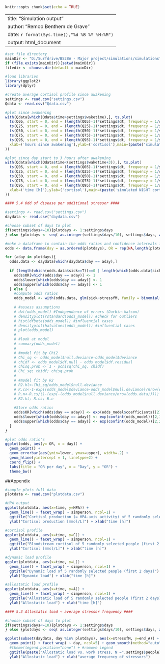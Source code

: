 
```{r setup, include=FALSE}
knitr::opts_chunk$set(echo = TRUE)
```

---
title: "Simulation output"
author: "Remco Benthem de Grave"
date: `r format(Sys.time(),"%d %B %Y %H:%M")`
output: html_document
---

```{r, include = FALSE}
#set file directory
mainDir <- "D:/Surfdrive/BS28A - Major project/simulations/simulations"
if (file.exists(mainDir)){setwd(mainDir)}
filedir <- choose.dir(default = mainDir)
```

```{r, include = FALSE}
#load libraries
library(ggplot2)
library(dplyr)
```

```{r, echo = FALSE}
#create average cortisol profile since awakening
settings <- read.csv("settings.csv")
Qdata <- read.csv("Qdata.csv")

#plot since awakening
with(Qdata[which(Qdata$time>settings$waketime),], ts.plot(
  ts(Q05, start = 0, end = (length(Q05)-1)*settings$dt, frequency = 1/settings$dt),
  ts(Q25, start = 0, end = (length(Q25)-1)*settings$dt, frequency = 1/settings$dt),
  ts(Q50, start = 0, end = (length(Q50)-1)*settings$dt, frequency = 1/settings$dt),
  ts(Q75, start = 0, end = (length(Q75)-1)*settings$dt, frequency = 1/settings$dt),
  ts(Q95, start = 0, end = (length(Q95)-1)*settings$dt, frequency = 1/settings$dt),
  xlab=('hours since awakening'),ylab=('cortisol'),main=(paste('simulated DAY cortisol profiles of',people,'people'))
))

#plot since day start to 3 hours after awakening
with(Qdata[which(Qdata$time<(settings$waketime+3)),], ts.plot(
  ts(Q05, start = 0, end = (length(Q05)-1)*settings$dt, frequency = 1/settings$dt),
  ts(Q25, start = 0, end = (length(Q25)-1)*settings$dt, frequency = 1/settings$dt),
  ts(Q50, start = 0, end = (length(Q50)-1)*settings$dt, frequency = 1/settings$dt),
  ts(Q75, start = 0, end = (length(Q75)-1)*settings$dt, frequency = 1/settings$dt),
  ts(Q95, start = 0, end = (length(Q95)-1)*settings$dt, frequency = 1/settings$dt),
  xlab=('time [h]'),ylab=('cortisol'),main=(paste('simulated NIGHT cortisol profiles of',people,'people'))
))
```

```{r, echo = FALSE, message = FALSE}
#### 5.4 Odd of disease per additional stressor ####

#settings <- read.csv("settings.csv")
daydata <- read.csv("daydata.csv")

#choose subset of days to plot
if(settings$days<=10){plotdays <- 1:settings$days
} else {plotdays <- seq( as.integer(settings$days/10), settings$days, as.integer(settings$days/10) )}

#make a dataframe to contain the odds ratios and confidence intervals for each day that the will plot
odds <- data.frame(day = as.ordered(plotdays), OR = rep(NA,length(plotdays)), lower = rep(NA,length(plotdays)), upper = rep(NA,length(plotdays)))

for (aday in plotdays){
  odds.data <- daydata[which(daydata$day == aday),]
  
  if (length(which(odds.data$sick==T))==0 | length(which(odds.data$sick==F))==0){
    odds$OR[which(odds$day == aday)] <- 1
    odds$lower[which(odds$day == aday)] <- 1
    odds$upper[which(odds$day == aday)] <- 1
  } else {
    #compute odds ratios
    odds_model <- with(odds.data, glm(sick~stressfM, family = binomial()))
    
    # #assess assumptions
    # dwt(odds_model) #Independence of errors (Durbin-Watson)
    # densityplot(rstandard(odds_model)) #check for outliers
    # hist(dfbeta(odds_model)) #influential cases
    # densityplot(hatvalues(odds_model)) #influential cases
    # plot(odds_model)
    # 
    # #look at model
    # summary(odds_model)
    # 
    # #model fit by Chi2
    # Chi_sq <- odds_model$null.deviance-odds_model$deviance
    # chidf <- odds_model$df.null - odds_model$df.residual
    # chisq.prob <- 1 - pchisq(Chi_sq, chidf)
    # Chi_sq; chidf; chisq.prob
    # 
    # #model fit by R2
    # R2.hl<-Chi_sq/odds_model$null.deviance
    # R.cs<-1-exp((odds_model$deviance-odds_model$null.deviance)/nrow(odds.data))
    # R.n<-R.cs/(1-(exp(-(odds_model$null.deviance/nrow(odds.data)))))
    # R2.hl; R.cs; R.n
    
    #Store odds ratios
    odds$OR[which(odds$day == aday)] <- exp(odds_model$coefficients)[2] #position [1] is the intercept...
    odds$lower[which(odds$day == aday)] <- exp(confint(odds_model))[2,1]
    odds$upper[which(odds$day == aday)] <- exp(confint(odds_model))[2,2]
  }
}

#plot odds ratio's
ggplot(odds, aes(y= OR, x = day)) +
  geom_point() +
  geom_errorbar(aes(ymin=lower, ymax=upper), width=.2) +
  geom_hline(yintercept = 1, linetype=2) +
  coord_flip() +
  labs(title = "OR per day", x = "Day", y = "OR") +
  theme_bw()
```


##Appendix

```{r, echo = FALSE}
#sample plots full data
plotdata <- read.csv("plotdata.csv")

#HPA output
ggplot(plotdata, aes(x=time, y=HPA)) +
  geom_line() + facet_wrap( ~ simperson, ncol=1) +
  ggtitle("Cortisol production (= HPA-axis activity) of 5 randomly selected people (first 2 days)") +
  ylab("Cortisol production [mmol/L]") + xlab("time [h]")

#cortisol profile
ggplot(plotdata, aes(x=time, y=C)) +
  geom_line() + facet_wrap( ~ simperson, ncol=1) +
  ggtitle("Bloodstream cortisol of 5 randomly selected people (first 2 days)") +
  ylab("Cortisol [mmol/L]") + xlab("time [h]")

#dynamic load profile
ggplot(plotdata, aes(x=time, y=L)) +
  geom_line() + facet_wrap( ~ simperson, ncol=1) +
  ggtitle("Dynamic load of 5 randomly selected people (first 2 days)") +
  ylab("Dynamic load") + xlab("time [h]")

#allostatic load profile
ggplot(plotdata, aes(x=time, y=A)) +
  geom_line() + facet_wrap( ~ simperson, ncol=1) +
  ggtitle("Allostatic load of 5 randomly selected people (first 2 days)") +
  ylab("Allostatic load") + xlab("time [h]")
```

```{r, echo = FALSE, message = FALSE}
#### 5.3 Allostatic load ~ average stressor frequency ####

#choose subset of days to plot
if(settings$days<=10){plotdays <- 1:settings$days
} else {plotdays <- seq( as.integer(settings$days/10), settings$days, as.integer(settings$days/10) )}

ggplot(subset(daydata, day %in% plotdays), aes(x=stressfM, y=end_A)) +
  geom_point() + facet_wrap( ~ day, ncol=5) + geom_smooth(method="auto", se=F) +
  #theme(legend.position="none") + #remove legend
  ggtitle(paste("Allostatic load vs. work stress, N =",settings$people)) +
  ylab("Allostatic load") + xlab("average frequency of stressors")

```



